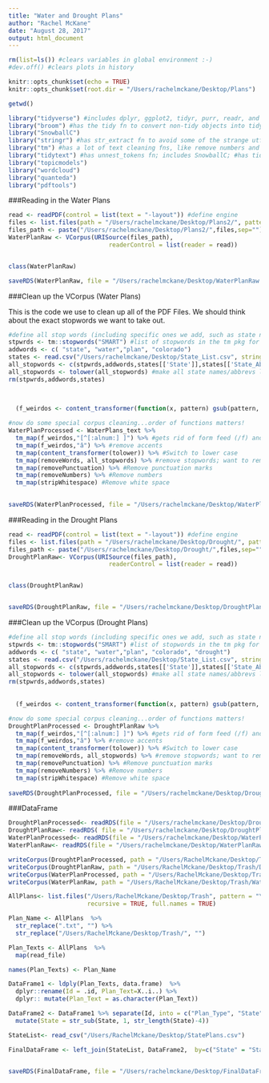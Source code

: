 ```yaml
---
title: "Water and Drought Plans"
author: "Rachel McKane"
date: "August 28, 2017"
output: html_document
---
```


```r
rm(list=ls()) #clears variables in global environment :-)
#dev.off() #clears plots in history

knitr::opts_chunk$set(echo = TRUE)
knitr::opts_chunk$set(root.dir = "/Users/rachelmckane/Desktop/Plans")

getwd()
```


```r
library("tidyverse") #includes dplyr, ggplot2, tidyr, purr, readr, and tibble
library("broom") #has the tidy fn to convert non-tidy objects into tidy objects
library("SnowballC")
library("stringr") #has str_extract fn to avoid some of the strange utf-8 text encodings
library("tm") #has a lot of text cleaning fns, like remove numbers and punctuation; incl. NLP and slam
library("tidytext") #has unnest_tokens fn; includes SnowballC; #has tidy fn to convert topics into tidy format
library("topicmodels")
library("wordcloud")
library("quanteda")
library("pdftools")
```


###Reading in the Water Plans 


```r
read <- readPDF(control = list(text = "-layout")) #define engine
files <- list.files(path = "/Users/rachelmckane/Desktop/Plans2/", pattern = "pdf$")
files_path <- paste("/Users/rachelmckane/Desktop/Plans2/",files,sep="")
WaterPlanRaw <- VCorpus(URISource(files_path), 
                            readerControl = list(reader = read))


class(WaterPlanRaw) 

saveRDS(WaterPlanRaw, file = "/Users/rachelmckane/Desktop/WaterPlanRaw.Rds")
```

###Clean up the VCorpus (Water Plans)

This is the code we use to clean up all of the PDF Files. We should think about the exact stopwords we want to take out. 

```r
#define all stop words (including specific ones we add, such as state names)
stpwrds <- tm::stopwords("SMART") #list of stopwords in the tm pkg for the SMART option
addwords <- c( "state", "water","plan", "colorado") 
states <- read.csv("/Users/rachelmckane/Desktop/State_List.csv", stringsAsFactors = FALSE)
all_stopwords <- c(stpwrds,addwords,states[['State']],states[['State_Abbreviation']]) #merge the two lists
all_stopwords <- tolower(all_stopwords) #make all state names/abbrevs lowercase
rm(stpwrds,addwords,states) 

  
  
  (f_weirdos <- content_transformer(function(x, pattern) gsub(pattern, "", x)))

#now do some special corpus cleaning...order of functions matters!
WaterPlanProcessed <- WaterPlans_text %>%
  tm_map(f_weirdos,"[^[:alnum:] ]") %>% #gets rid of form feed (/f) and euro symbol, but not a accents
  tm_map(f_weirdos,"â") %>% #remove accents
  tm_map(content_transformer(tolower)) %>% #Switch to lower case
  tm_map(removeWords, all_stopwords) %>% #remove stopwords; want to remove stopwords 1st because they contain punctuation
  tm_map(removePunctuation) %>% #Remove punctuation marks 
  tm_map(removeNumbers) %>% #Remove numbers
  tm_map(stripWhitespace) #Remove white space 
  

saveRDS(WaterPlanProcessed, file = "/Users/rachelmckane/Desktop/WaterPlanProcessed.Rds")

```




###Reading in the Drought Plans 

```r

read <- readPDF(control = list(text = "-layout")) #define engine
files <- list.files(path = "/Users/rachelmckane/Desktop/Drought/", pattern = "pdf$")
files_path <- paste("/Users/rachelmckane/Desktop/Drought/",files,sep="")
DroughtPlanRaw<- VCorpus(URISource(files_path), 
                            readerControl = list(reader = read))


class(DroughtPlanRaw) 


saveRDS(DroughtPlanRaw, file = "/Users/rachelmckane/Desktop/DroughtPlanRaw.Rds")
```

###Clean up the VCorpus (Drought Plans)

```r
#define all stop words (including specific ones we add, such as state names)
stpwrds <- tm::stopwords("SMART") #list of stopwords in the tm pkg for the SMART option
addwords <- c( "state", "water","plan", "colorado", "drought") 
states <- read.csv("/Users/rachelmckane/Desktop/State_List.csv", stringsAsFactors = FALSE)
all_stopwords <- c(stpwrds,addwords,states[['State']],states[['State_Abbreviation']]) #merge the two lists
all_stopwords <- tolower(all_stopwords) #make all state names/abbrevs lowercase
rm(stpwrds,addwords,states) 
  
  
  (f_weirdos <- content_transformer(function(x, pattern) gsub(pattern, "", x)))

#now do some special corpus cleaning...order of functions matters!
DroughtPlanProcessed <- DroughtPlanRaw %>%
  tm_map(f_weirdos,"[^[:alnum:] ]") %>% #gets rid of form feed (/f) and euro symbol, but not a accents
  tm_map(f_weirdos,"â") %>% #remove accents
  tm_map(content_transformer(tolower)) %>% #Switch to lower case
  tm_map(removeWords, all_stopwords) %>% #remove stopwords; want to remove stopwords 1st because they contain punctuation
  tm_map(removePunctuation) %>% #Remove punctuation marks 
  tm_map(removeNumbers) %>% #Remove numbers
  tm_map(stripWhitespace) #Remove white space 
  
saveRDS(DroughtPlanProcessed, file = "/Users/rachelmckane/Desktop/DroughtPlanProcessed.Rds")

```

###DataFrame

```r

DroughtPlanProcessed<- readRDS(file = "/Users/rachelmckane/Desktop/DroughtPlanProcessed.Rds")
DroughtPlanRaw<- readRDS( file = "/Users/rachelmckane/Desktop/DroughtPlanRaw.Rds")
WaterPlanProcessed<- readRDS(file = "/Users/rachelmckane/Desktop/WaterPlanProcessed.Rds")
WaterPlanRaw<- readRDS(file = "/Users/rachelmckane/Desktop/WaterPlanRaw.Rds")

writeCorpus(DroughtPlanProcessed, path = "/Users/RachelMckane/Desktop/Trash/DroughtPlanProcessed")
writeCorpus(DroughtPlanRaw, path = "/Users/RachelMckane/Desktop/Trash/DroughtPlanRaw")
writeCorpus(WaterPlanProcessed, path = "/Users/RachelMckane/Desktop/Trash/WaterPlanProcessed")
writeCorpus(WaterPlanRaw, path = "/Users/RachelMckane/Desktop/Trash/WaterPlanRaw")

AllPlans<- list.files("/Users/RachelMckane/Desktop/Trash", pattern = "\\.txt$",
                      recursive = TRUE, full.names = TRUE) 

Plan_Name <- AllPlans  %>% 
  str_replace(".txt", "") %>% 
  str_replace("/Users/RachelMckane/Desktop/Trash/", "") 

Plan_Texts <- AllPlans  %>% 
  map(read_file)

names(Plan_Texts) <- Plan_Name

DataFrame1 <- ldply(Plan_Texts, data.frame)  %>% 
  dplyr::rename(Id = .id, Plan_Text=X..i..) %>%
  dplyr:: mutate(Plan_Text = as.character(Plan_Text))

DataFrame2 <- DataFrame1 %>% separate(Id, into = c("Plan_Type", "State" ), sep = '[/]') %>%
  mutate(State = str_sub(State, 1, str_length(State)-4))

StateList<- read_csv("/Users/RachelMckane/Desktop/StatePlans.csv")

FinalDataFrame <- left_join(StateList, DataFrame2,  by=c("State" = "State", "Plan_Type" = "Plan_Type"))


saveRDS(FinalDataFrame, file = "/Users/rachelmckane/Desktop/FinalDataFrame.Rds")

  
```

